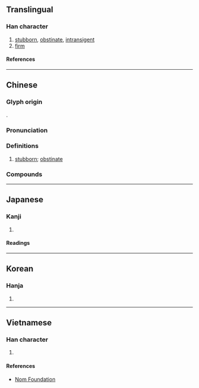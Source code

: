 {{character info}}
==Translingual==

===Han character===
{{Han char|rn=9|rad=人|as=08|sn=10|four=27272|canj=OSUU|ids=⿰亻屈}}

# [[stubborn]], [[obstinate]], [[intransigent]]
# [[firm]]

====References====
{{Han ref|kx=0107.290|dkj=00769|dj=0229.090|hdz=10185.040|uh=5014}}

----

==Chinese==
{{zh-forms}}

===Glyph origin===
{{Han etym}}
{{Han compound|人|屈|ls=psc|c1=s|c2=p|t1=person}}.

===Pronunciation===
{{zh-pron
|m=jué,juè
|m_note=juè - describes temper or manner
|c=gwat6
|mn=ku̍t
|mc=y
|oc=y
|ma=
|cat=a
}}

===Definitions===
{{zh-hanzi}}

# [[stubborn]]; [[obstinate]]
#: {{zh-x|倔{jué}強{jiàng}|stubborn; obstinate}}
#: {{zh-x|倔{juè} 脾氣|self-willed; bad-tempered}}

===Compounds===
{{zh-der|倔巴|倔槓頭|倔起|倔巴棍子|倔強|倔頭倔腦}}

----

==Japanese==

===Kanji===
{{ja-kanji|grade=|rs=人08}}

# {{rfdef|ja|sort=人08}}

====Readings====
{{ja-readings
|on=くつ
|kun=つよい
}}

----

==Korean==

===Hanja===
{{ko-hanja|굴}}

# {{rfdef|ko|sort=人08}}

----

==Vietnamese==

===Han character===
{{vi-readings|rs=人08|reading=[[quật]], [[oặt]], [[quặt]], [[quất]], [[quịt]]}}

# {{rfdef|vi|sort=人08}}

====References====
* [http://nomfoundation.org/common/nom_details.php?codepoint=5014 Nom Foundation]